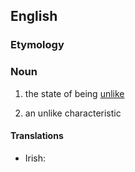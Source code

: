 ==English==

===Etymology===
{{suffix|unlike|ness|lang=en}}

===Noun===
{{en-noun|~|es}}

# {{lb|en|uncountable}} the state of being [[unlike]]
# {{lb|en|countable}} an unlike characteristic

====Translations====
{{trans-top|the state of being unlike}}
* Irish: {{t|ga|éagsúlacht|f}}
{{trans-mid}}
{{trans-bottom}}

{{trans-top|an unlike characteristic}}
{{trans-mid}}
{{trans-bottom}}